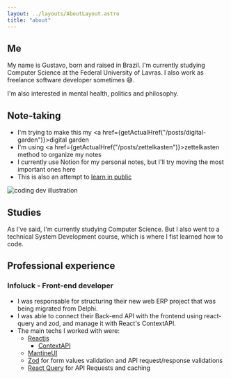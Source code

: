 ```yaml
---
layout: ../layouts/AboutLayout.astro
title: "about"
---
```



## Me

My name is Gustavo, born and raised in Brazil. I'm currently studying Computer Science at the Federal University of Lavras.
I also work as freelance software developer sometimes 😅.

I'm also interested in mental health, politics and philosophy.

## Note-taking

- I'm trying to make this my <a href={getActualHref("/posts/digital-garden")}>digital garden</a>
- I'm using <a href={getActualHref("/posts/zettelkasten")}>zettelkasten method</a> to organize my notes
- I currently use Notion for my personal notes, but I'll try moving the most important ones here
- This is also an attempt to [learn in public](https://www.swyx.io/learn-in-public/)

<div>
  <img
    src={getActualHref("/assets/dev.svg")}
    class="sm:w-1/2 mx-auto"
    alt="coding dev illustration"
  />
</div>

## Studies

As I've said, I'm currently studying Computer Science. But I also went to a technical System Development course, which is where I fist learned how to code.

## Professional experience

### Infoluck - Front-end developer

- I was responsable for structuring their new web ERP project that was being migrated from Delphi.
- I was able to connect their Back-end API with the frontend using react-query and zod, and manage it with React's ContextAPI.
- The main techs I worked with were:
  - [Reactjs](https://reactjs.org/)
    - [ContextAPI](https://reactjs.org/docs/context.html)
  - [MantineUI](https://mantine.dev/)
  - [Zod](https://zod.dev/) for form values validation and API request/response validations
  - [React Query](https://react-query-v3.tanstack.com/) for API Requests and caching
